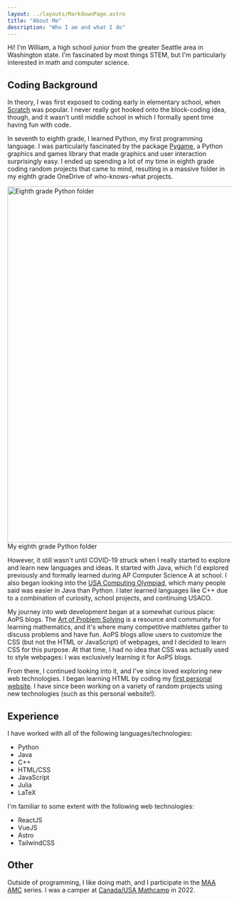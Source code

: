 ```yaml
---
layout: ../layouts/MarkdownPage.astro
title: "About Me"
description: "Who I am and what I do"
---
```


Hi! I'm William, a high school junior from the greater Seattle area in Washington state. I'm fascinated by most things STEM, but I'm particularly interested in math and computer science.

## Coding Background

In theory, I was first exposed to coding early in elementary school, when <a href="https://scratch.mit.edu/" target="_blank">Scratch</a> was popular. I never really got hooked onto the block-coding idea, though, and it wasn't until middle school in which I formally spent time having fun with code.

In seventh to eighth grade, I learned Python, my first programming language. I was particularly fascinated by the package <a href="https://www.pygame.org/" target="_blank">Pygame</a>, a Python graphics and games library that made graphics and user interaction surprisingly easy. I ended up spending a lot of my time in eighth grade coding random projects that came to mind, resulting in a massive folder in my eighth grade OneDrive of who-knows-what projects.

<div class="flex flex-col items-center">
  <img
    alt="Eighth grade Python folder"
    src="/about/eighth_grade_python.png"
    width="800"
    class="!mb-0"
  />
  <figcaption class="italic">My eighth grade Python folder</figcaption>
</div>

However, it still wasn't until COVID-19 struck when I really started to explore and learn new languages and ideas. It started with Java, which I'd explored previously and formally learned during AP Computer Science A at school. I also began looking into the <a href="http://usaco.org/" target="_blank">USA Computing Olympiad</a>, which many people said was easier in Java than Python. I later learned languages like C++ due to a combination of curiosity, school projects, and continuing USACO.

My journey into web development began at a somewhat curious place: AoPS blogs. The <a href="http://aops.com/" target="_blank">Art of Problem Solving</a> is a resource and community for learning mathematics, and it's where many competitive mathletes gather to discuss problems and have fun. AoPS blogs allow users to customize the CSS (but not the HTML or JavaScript) of webpages, and I decided to learn CSS for this purpose. At that time, I had no idea that CSS was actually used to style webpages: I was exclusively learning it for AoPS blogs.

From there, I continued looking into it, and I've since loved exploring new web technologies. I began learning HTML by coding my <a href="https://enigmatology.github.io" target="_blank">first personal website</a>. I have since been working on a variety of random projects using new technologies (such as this personal website!).

## Experience

I have worked with all of the following languages/technologies:

- Python
- Java
- C++
- HTML/CSS
- JavaScript
- Julia
- LaTeX

I'm familiar to some extent with the following web technologies:

- ReactJS
- VueJS
- Astro
- TailwindCSS

## Other

Outside of programming, I like doing math, and I participate in the <a href="https://www.maa.org/math-competitions" target="_blank">MAA AMC</a> series. I was a camper at <a href="https://www.mathcamp.org/" target="_blank">Canada/USA Mathcamp</a> in 2022.

